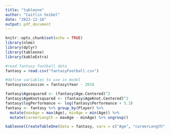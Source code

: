 ```yaml
---
title: "tableone"
author: "Caitlin Seibel"
date: "2023-12-18"
output: pdf_document
---
```


```r
knitr::opts_chunk$set(echo = TRUE)
library(nlme)
library(dplyr)
library(tableone)
library(kableExtra)
```

```r
#read fantasy football data
fantasy = read.csv("fantasyFootball.csv")

#define variables to use in model
fantasy$occassion = fantasy$Year - 2016

fantasy$Agesquared <- (fantasy$Age.Centered)^2
fantasy$AgeKnotsquared <- (fantasy$AgeKnot.Centered)^2
fantasy$logPerformance <- log(fantasy$Performance + 5.3)
fantasy <- fantasy %>% group_by(Player) %>% 
  mutate(maxAge = max(Age), minAge = min(Age)) %>% 
  mutate(careerLength = maxAge - minAge) %>% ungroup()

kableone(CreateTableOne(data = fantasy, vars = c("Age", "careerLength", "FantPos", "Division")), booktabs = T) %>% add_indent(positions = c(5:8, 10:18))
```

